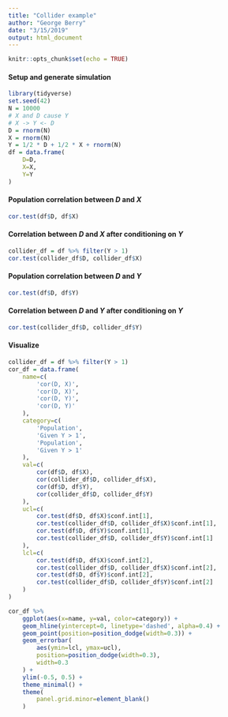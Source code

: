 ```yaml
---
title: "Collider example"
author: "George Berry"
date: "3/15/2019"
output: html_document
---
```


```r
knitr::opts_chunk$set(echo = TRUE)
```

#### Setup and generate simulation

```r
library(tidyverse)
set.seed(42)
N = 10000
# X and D cause Y
# X -> Y <- D
D = rnorm(N)
X = rnorm(N)
Y = 1/2 * D + 1/2 * X + rnorm(N)
df = data.frame(
    D=D,
    X=X,
    Y=Y
)
```

#### Population correlation between $D$ and $X$
```r
cor.test(df$D, df$X)
```

#### Correlation between $D$ and $X$ after conditioning on $Y$
```r
collider_df = df %>% filter(Y > 1)
cor.test(collider_df$D, collider_df$X)
```

#### Population correlation between $D$ and $Y$

```r
cor.test(df$D, df$Y)
```

#### Correlation between $D$ and $Y$ after conditioning on $Y$

```r
cor.test(collider_df$D, collider_df$Y)
```

#### Visualize

```r
collider_df = df %>% filter(Y > 1)
cor_df = data.frame(
    name=c(
        'cor(D, X)',
        'cor(D, X)',
        'cor(D, Y)',
        'cor(D, Y)'
    ),
    category=c(
        'Population',
        'Given Y > 1',
        'Population',
        'Given Y > 1'
    ),
    val=c(
        cor(df$D, df$X),
        cor(collider_df$D, collider_df$X),
        cor(df$D, df$Y),
        cor(collider_df$D, collider_df$Y)
    ),
    ucl=c(
        cor.test(df$D, df$X)$conf.int[1],
        cor.test(collider_df$D, collider_df$X)$conf.int[1],
        cor.test(df$D, df$Y)$conf.int[1],
        cor.test(collider_df$D, collider_df$Y)$conf.int[1]
    ),
    lcl=c(
        cor.test(df$D, df$X)$conf.int[2],
        cor.test(collider_df$D, collider_df$X)$conf.int[2],
        cor.test(df$D, df$Y)$conf.int[2],
        cor.test(collider_df$D, collider_df$Y)$conf.int[2]
    )
)
```

```r
cor_df %>%
    ggplot(aes(x=name, y=val, color=category)) +
    geom_hline(yintercept=0, linetype='dashed', alpha=0.4) +
    geom_point(position=position_dodge(width=0.3)) +
    geom_errorbar(
        aes(ymin=lcl, ymax=ucl),
        position=position_dodge(width=0.3),
        width=0.3
    ) +
    ylim(-0.5, 0.5) +
    theme_minimal() +
    theme(
        panel.grid.minor=element_blank()
    )
```
